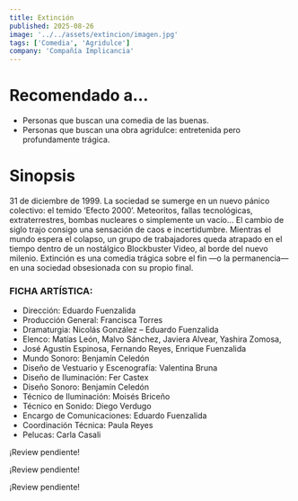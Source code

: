 ```yaml
---
title: Extinción
published: 2025-08-26
image: '../../assets/extincion/imagen.jpg'
tags: ['Comedia', 'Agridulce']
company: 'Compañía Implicancia'
---
```


# Recomendado a...
- Personas que buscan una comedia de las buenas.
- Personas que buscan una obra agridulce: entretenida pero profundamente trágica.

# Sinopsis
31 de diciembre de 1999. La sociedad se sumerge en un nuevo pánico colectivo: el temido ‘Efecto 2000’. Meteoritos, fallas tecnológicas, extraterrestres, bombas nucleares o simplemente un vacío… El cambio de siglo trajo consigo una sensación de caos e incertidumbre. Mientras el mundo espera el colapso, un grupo de trabajadores queda atrapado en el tiempo dentro de un nostálgico Blockbuster Video, al borde del nuevo milenio. Extinción es una comedia trágica sobre el fin —o la permanencia— en una sociedad obsesionada con su propio final.
### FICHA ARTÍSTICA:
- Dirección: Eduardo Fuenzalida
- Producción General: Francisca Torres
- Dramaturgia: Nicolás González – Eduardo Fuenzalida
- Elenco: Matías León, Malvo Sánchez, Javiera Alvear, Yashira Zomosa,
- José Agustín Espinosa, Fernando Reyes, Enrique Fuenzalida
- Mundo Sonoro: Benjamín Celedón
- Diseño de Vestuario y Escenografía: Valentina Bruna
- Diseño de Iluminación: Fer Castex
- Diseño Sonoro: Benjamín Celedón
- Técnico de Iluminación: Moisés Briceño
- Técnico en Sonido: Diego Verdugo
- Encargo de Comunicaciones: Eduardo Fuenzalida
- Coordinación Técnica: Paula Reyes
- Pelucas: Carla Casali
<Spoiler>
¡Review pendiente!

¡Review pendiente!

¡Review pendiente!
</Spoiler>
